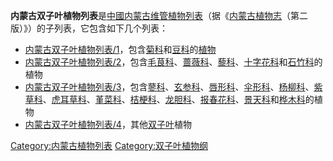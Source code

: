 {{Notability|time=2022-06-18T07:30:34+00:00}}
{{No references|time=2022-06-18T07:30:34+00:00}}
'''内蒙古双子叶植物列表'''是[[中國|中國]][[内蒙古维管植物列表|内蒙古维管植物列表]]（据《[[内蒙古植物志|内蒙古植物志]]（第二版）》）的子列表，它包含如下几个列表：
*[[内蒙古双子叶植物列表/1|内蒙古双子叶植物列表/1]]，包含[[菊科|菊科]]和[[豆科|豆科]]的[[植物|植物]]
*[[内蒙古双子叶植物列表/2|内蒙古双子叶植物列表/2]]，包含[[毛茛科|毛茛科]]、[[蔷薇科|蔷薇科]]、[[藜科|藜科]]、[[十字花科|十字花科]]和[[石竹科|石竹科]]的植物
*[[内蒙古双子叶植物列表/3|内蒙古双子叶植物列表/3]]，包含[[蓼科|蓼科]]、[[玄参科|玄参科]]、[[唇形科|唇形科]]、[[伞形科|伞形科]]、[[杨柳科|杨柳科]]、[[紫草科|紫草科]]、[[虎耳草科|虎耳草科]]、[[堇菜科|堇菜科]]、[[桔梗科|桔梗科]]、[[龙胆科|龙胆科]]、[[报春花科|报春花科]]、[[景天科|景天科]]和[[桦木科|桦木科]]的植物
*[[内蒙古双子叶植物列表/4|内蒙古双子叶植物列表/4]]，其他[[双子叶|双子叶]]植物

[[Category:内蒙古植物列表|Category:内蒙古植物列表]]
[[Category:双子叶植物纲|Category:双子叶植物纲]]